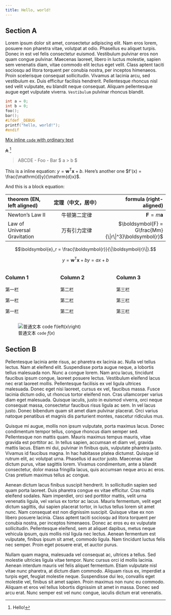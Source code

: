 ```yaml
---
title: Hello, world!
---
```


## Section A {#A}

Lorem ipsum dolor sit amet, consectetur adipiscing elit. Nam eros lorem, posuere non pharetra vitae, volutpat at odio. Phasellus eu aliquet turpis. Donec in est vel felis consectetur euismod. Vestibulum pulvinar eros non quam congue pulvinar. Maecenas laoreet, libero in luctus molestie, sapien sem venenatis diam, vitae commodo elit lectus eget velit. Class aptent taciti sociosqu ad litora torquent per conubia nostra, per inceptos himenaeos. Proin scelerisque consequat sollicitudin. Vivamus at lacinia arcu, sed vestibulum ex. Duis efficitur facilisis hendrerit. Pellentesque rhoncus nisl sed velit vulputate, eu blandit neque consequat. Aliquam pellentesque augue eget vulputate viverra. `Vestibulum` pulvinar rhoncus blandit.

```c { code-line-numbers="1-2,5,7" }
int a = 0;
int b = 0;
foo();
bar();
#ifdef _DEBUG
printf("hello, world!");
#endif
```

[Mix inline `code` with ordinary text](https://macrohard.fun/)

~~A~~ [^1]

> ABCDE
> - Foo
> - Bar
> $ a > b $

This is a inline equation: $y = \boldsymbol{w}^\mathsf{T}\boldsymbol{x}+b$. Here's another one $f'(x) = \frac{\mathrm{d}y}{\mathrm{d}x}$.

And this is a block equation:

|theorem (EN, left aligned)|定理（中文，居中）|formula (right-aligned)|
|:---|:---:|---:|
|Newton's Law II|牛顿第二定律|$\boldsymbol{F} = m\boldsymbol{a}$|
|Law of Universal Gravitation|万有引力定律|$\boldsymbol{F} = G\frac{Mm}{\|r\|^3}\boldsymbol{r}$|

$$\boldsymbol{e}_r = \frac{\boldsymbol{r}}{\|\boldsymbol{r}\|}.$$

$$
\begin{equation}
y = \boldsymbol{w}^\mathsf{T}\boldsymbol{x} + b
y = ax+b
\end{equation}
$$

:::: { #custom-block .columns width="200" }

::: { .column }

### Column 1

第一栏

第一栏

第一栏
:::

::: { .column }
### Column 2

第二栏

第二栏

第二栏
:::

::: { .column }

### Column 3

第三栏

第三栏

第三栏
:::

::::

![普通文本 `code` $f\left(x\right)$](./doro-maodie.gif){ .center }

## Section B { #B }

Pellentesque lacinia ante risus, ac pharetra ex lacinia ac. Nulla vel tellus lectus. Nam at eleifend elit. Suspendisse porta augue neque, a lobortis tellus malesuada non. Nunc a congue lorem. Nam arcu lacus, tincidunt faucibus ipsum congue, laoreet posuere lectus. Vestibulum eleifend lacus nec erat laoreet mollis. Pellentesque facilisis ex vel ligula ultrices malesuada. Donec eget nisi laoreet, cursus ex vel, faucibus massa. Fusce lacinia dictum odio, ut rhoncus tortor eleifend non. Cras ullamcorper varius diam eget malesuada. Quisque iaculis, justo in euismod viverra, orci neque consequat massa, consectetur faucibus risus ligula ac sem. In vel lacus justo. Donec bibendum quam sit amet diam pulvinar placerat. Orci varius natoque penatibus et magnis dis parturient montes, nascetur ridiculus mus.

Quisque mi augue, mollis non ipsum vulputate, porta maximus lacus. Donec condimentum tempor tellus, congue rhoncus diam semper sed. Pellentesque non mattis quam. Mauris maximus tempus mauris, vitae gravida est porttitor ac. In tellus sapien, accumsan et diam vel, gravida mattis lacus. Etiam mi dui, pulvinar in finibus quis, vulputate pharetra justo. Vivamus id faucibus magna. In hac habitasse platea dictumst. Quisque id rutrum elit, ac volutpat urna. Phasellus id auctor justo. Maecenas vitae dictum purus, vitae sagittis lorem. Vivamus condimentum, ante a blandit consectetur, dolor massa fringilla lacus, quis accumsan neque arcu ac eros. Cras pretium maximus tellus ac congue.

Aenean dictum lacus finibus suscipit hendrerit. In sollicitudin sapien sed quam porta laoreet. Duis pharetra congue ex vitae efficitur. Cras mattis eleifend sodales. Nam imperdiet, orci sed porttitor mattis, velit urna venenatis ligula, vel varius ex tortor ac lacus. Mauris fermentum, velit eget dictum sagittis, dui sapien placerat tortor, in luctus tellus lorem sit amet nunc. Nam consequat est non dignissim suscipit. Quisque vitae ex non libero posuere lacinia. Class aptent taciti sociosqu ad litora torquent per conubia nostra, per inceptos himenaeos. Donec ac eros eu ex vulputate sollicitudin. Pellentesque eleifend, sem at aliquet dapibus, metus neque vehicula ipsum, quis mollis nisl ligula nec lectus. Aenean fermentum est vulputate, finibus ipsum sit amet, commodo ligula. Nam tincidunt luctus felis nec semper. Proin eget posuere erat, et auctor purus.

Nullam quam magna, malesuada vel consequat ac, ultrices a tellus. Sed molestie ultricies ligula vitae tempor. Nunc cursus orci id mollis lacinia. Aenean interdum mauris vel felis aliquet fermentum. Etiam vulputate nisl vitae nunc pharetra, at dictum diam commodo. Aliquam risus ex, imperdiet a turpis eget, feugiat molestie neque. Suspendisse dui leo, convallis eget molestie vel, finibus sit amet sapien. Proin maximus non nunc eu commodo. Aliquam et eros vel tellus lobortis dignissim sit amet in massa. Donec sed arcu erat. Nunc semper est vel nunc congue, iaculis dictum erat venenatis.

[^1]: Hello!